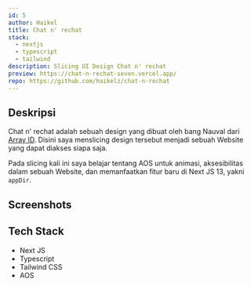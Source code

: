 ```yaml
---
id: 5
author: Haikel
title: Chat n' rechat
stack:
  - nextjs
  - typescript
  - tailwind
description: Slicing UI Design Chat n' rechat
preview: https://chat-n-rechat-seven.vercel.app/
repo: https://github.com/haikelz/chat-n-rechat
---
```


<LightboxImage
  src="https://ik.imagekit.io/haikelz/works/chat-n-rechat/chat-n-rechat.png?updatedAt=1691495096181"
  alt="Chat n' rechat"
/>

## Deskripsi

Chat n' rechat adalah sebuah design yang dibuat oleh bang Nauval dari [Array ID](https://www.youtube.com/@arrayid). Disini saya menslicing design tersebut menjadi sebuah Website yang dapat diakses siapa saja.

Pada slicing kali ini saya belajar tentang AOS untuk animasi, aksesibilitas dalam sebuah Website, dan memanfaatkan fitur baru di Next JS 13, yakni `appDir`.

## Screenshots

<LightboxImage
  src="https://ik.imagekit.io/haikelz/works/chat-n-rechat/chat-n-rechat.png?updatedAt=1691495096181"
  alt="Screenshot 1"
/>

<LightboxImage
  src="https://ik.imagekit.io/haikelz/works/chat-n-rechat/Screenshot-2.png?updatedAt=1691490651241"
  alt="Screenshot 2"
/>

## Tech Stack

- Next JS
- Typescript
- Tailwind CSS
- AOS

